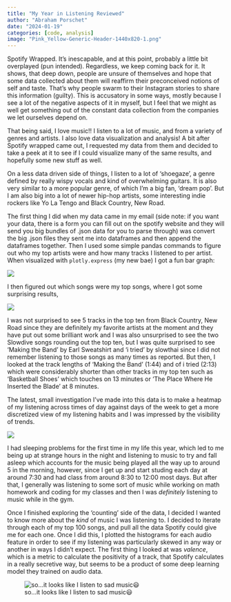 ```yaml
---
title: "My Year in Listening Reviewed"
author: "Abraham Porschet"
date: "2024-01-19"
categories: [code, analysis]
image: "Pink_Yellow-Generic-Header-1440x820-1.png"
---
```


Spotify Wrapped. It's inescapable, and at this point, probably a little bit overplayed (pun intended). Regardless, we keep coming back for it. It shows, that deep down, people are unsure of themselves and hope that some data collected about them will reaffirm their preconceived notions of self and taste. That's why people swarm to their Instagram stories to share this information (guilty). This is accusatory in some ways, mostly because I see a lot of the negative aspects of it in myself, but I feel that we might as well get something out of the constant data collection from the companies we let ourselves depend on.

That being said, I love music!! I listen to a lot of music, and from a variety of genres and artists. I also love data visualization and analysis! A bit after Spotify wrapped came out, I requested my data from them and decided to take a peek at it to see if I could visualize many of the same results, and hopefully some new stuff as well.

On a less data driven side of things, I listen to a lot of 'shoegaze', a genre defined by really wispy vocals and kind of overwhelming guitars. It is also very similar to a more popular genre, of which I'm a big fan, 'dream pop'. But I am also big into a lot of newer hip-hop artists, some interesting indie rockers like Yo La Tengo and Black Country, New Road.

The first thing I did when my data came in my email (side note: if you want your data, there is a form you can fill out on the spotify website and they will send you big bundles of .json data for you to parse through) was convert the big .json files they sent me into dataframes and then append the dataframes together. Then I used some simple pandas commands to figure out who my top artists were and how many tracks I listened to per artist. When visualized with `plotly.express` (my new bae) I got a fun bar graph:

![](topArtists2023.png)

I then figured out which songs were my top songs, where I got some surprising results,

![](topTracks2023.png)

I was not surprised to see 5 tracks in the top ten from Black Country, New Road since they are definitely my favorite artists at the moment and they have put out some brilliant work and I was also unsurprised to see the two Slowdive songs rounding out the top ten, but I was quite surprised to see 'Making the Band' by Earl Sweatshirt and 'i tried' by slowthai since I did not remember listening to those songs as many times as reported. But then, I looked at the track lengths of 'Making the Band' (1:44) and of i tried (2:13) which were considerably shorter than other tracks in my top ten such as 'Basketball Shoes' which touches on 13 minutes or 'The Place Where He Inserted the Blade' at 8 minutes.

The latest, small investigation I've made into this data is to make a heatmap of my listening across times of day against days of the week to get a more discretized view of my listening habits and I was impressed by the visibility of trends.

![](listeningHeatMap.png)

I had sleeping problems for the first time in my life this year, which led to me being up at strange hours in the night and listening to music to try and fall asleep which accounts for the music being played all the way up to around 5 in the morning, however, since I get up and start studing each day at around 7:30 and had class from around 8:30 to 12:00 most days. But after that, I generally was listening to some sort of music while working on math homework and coding for my classes and then I was *definitely* listening to music while in the gym.

Once I finished exploring the 'counting' side of the data, I decided I wanted to know more about the *kind* of music I was listening to. I decided to iterate through each of my top 100 songs, and pull all the data Spotify could give me for each one. Once I did this, I plotted the histograms for each audio feature in order to see if my listening was particularly skewed in any way or another in ways I didn't expect. The first thing I looked at was *valence*, which is a metric to calculate the positivity of a track, that Spotify calculates in a really secretive way, but seems to be a product of some deep learning model they trained on audio data.

![so...it looks like I listen to sad music😃](valence.png)
